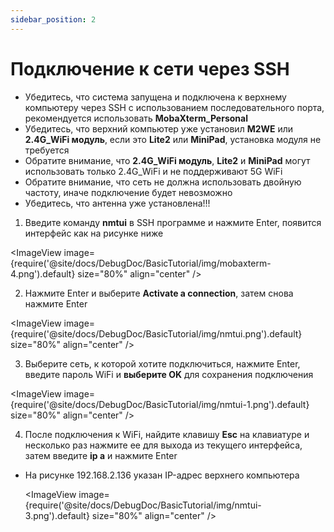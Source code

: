 ```yaml
---
sidebar_position: 2
---
```



# Подключение к сети через SSH


* Убедитесь, что система запущена и подключена к верхнему компьютеру через SSH с использованием последовательного порта, рекомендуется использовать **MobaXterm_Personal**
* Убедитесь, что верхний компьютер уже установил **M2WE** или **2.4G_WiFi модуль**, если это **Lite2** или **MiniPad**, установка модуля не требуется
* Обратите внимание, что **2.4G_WiFi модуль**, **Lite2** и **MiniPad** могут использовать только 2.4G_WiFi и не поддерживают 5G WiFi
* Обратите внимание, что сеть не должна использовать двойную частоту, иначе подключение будет невозможно
* Убедитесь, что антенна уже установлена!!!

 1. Введите команду **nmtui** в SSH программе и нажмите Enter, появится интерфейс как на рисунке ниже

  <ImageView image={require('@site/docs/DebugDoc/BasicTutorial/img/mobaxterm-4.png').default} size="80%" align="center" />

 2. Нажмите Enter и выберите **Activate a connection**, затем снова нажмите Enter

  <ImageView image={require('@site/docs/DebugDoc/BasicTutorial/img/nmtui.png').default} size="80%" align="center" />

 3. Выберите сеть, к которой хотите подключиться, нажмите Enter, введите пароль WiFi и **выберите OK** для сохранения подключения

   <ImageView image={require('@site/docs/DebugDoc/BasicTutorial/img/nmtui-1.png').default} size="80%" align="center" />

 4. После подключения к WiFi, найдите клавишу **Esc** на клавиатуре и несколько раз нажмите ее для выхода из текущего интерфейса, затем введите **ip a** и нажмите Enter

 * На рисунке 192.168.2.136 указан IP-адрес верхнего компьютера

    <ImageView image={require('@site/docs/DebugDoc/BasicTutorial/img/nmtui-3.png').default} size="80%" align="center" />